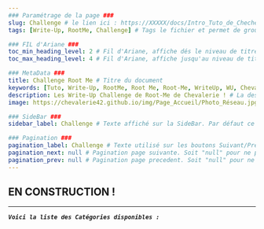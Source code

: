 ---
### Paramétrage de la page ###
slug: Challenge # le lien ici : https://XXXXX/docs/Intro_Tuto_de_Cheche
tags: [Write-Up, RootMe, Challenge] # Tags le fichier et permet de grouper par mots clef

### FIL d'Ariane ###
toc_min_heading_level: 2 # Fil d'Ariane, affiche dés le niveau de titre 2. Par Défaut : 2
toc_max_heading_level: 4 # Fil d'Ariane, affiche jusqu'au niveau de titre 4. Par défaut : 3

### MetaData ###
title: Challenge Root Me # Titre du document
keywords: [Tuto, Write-Up, RootMe, Root Me, Root-Me, WriteUp, WU, Chevalerie, Challenge, Chall] # Mots Clef
description: Les Write-Up Challenge de Root-Me de Chevalerie ! # La description du document
image: https://chevalerie42.github.io/img/Page_Accueil/Photo_Réseau.jpg # Image utilisé par les liens vers cette page. A 1ere vue il faut privilégier les liens externe

### SideBar ###
sidebar_label: Challenge # Texte affiché sur la SideBar. Par défaut ce sera le "title"

### Pagination ###
pagination_label: Challenge # Texte utilisé sur les boutons Suivant/Précédent. Par defaut "Title"
pagination_next: null # Pagination page suivante. Soit "null" pour ne pas en ajotuer. Soit dossier/fichier (Réseau/Intro_Reseau)
pagination_prev: null # Pagination page precedent. Soit "null" pour ne pas en ajotuer. Soit dossier/fichier (Réseau/Intro_Reseau)
---

## EN CONSTRUCTION ! 

--- 

**_`Voici la liste des Catégories disponibles :`_**


<DocCardList />
